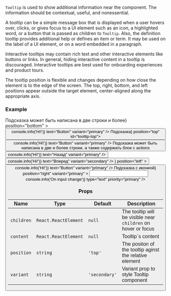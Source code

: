 
`Tooltip` is used to show additional information near the component. The information should be contextual, useful, and nonessential.

A tooltip can be a simple message box that is displayed when a user hovers over, clicks, or gives focus to a UI element
such as an icon, a highlighted word, or a button that is passed as children to `Tooltip`.
Also, the definition tooltip provides additional help or defines an item or term. It may be used on the label of a UI element,
or on a word embedded in a paragraph.

Interactive tooltips may contain rich text and other interactive elements like buttons or links.
In general, hiding interactive content in a tooltip is discouraged.
Interactive tooltips are best used for onboarding experiences and product tours.

The tooltip position is flexible and changes depending on how close the element is to the edge of the screen.
The top, right, bottom, and left positions appear outside the target element, center-aligned along the appropriate axis.

### Example

<Playground>
  <block.S
    style={{
      width: '800px',
      display: 'flex',
      padding: '200px',
      alignItems: 'center',
      justifyContent: 'space-between',
      background: 'grey',
    }}
  >
    <Tooltip
      content={<Text type="S">Подсказка может быть написана в две строки и более</Text>}
      position="bottom"
    >
      <Button onClick={() => console.info('Hi!')} text="Button" variant="primary" />
    </Tooltip>
    <Tooltip content={<Text type="S">Подсказка</Text>} position="top" id="tooltip-top">
      <Button onClick={() => console.info('Hi!')} text="Button" variant="primary" />
    </Tooltip>
    <Tooltip
      content={
        <>
          <Text type="S">
            Подсказка может быть написана в две и более строки, а также содержать блок с actions
          </Text>
          <Button onClick={() => console.info('Hi!')} text="Назад" variant="primary" />
          <Button onClick={() => console.info('Hi!')} text="Вперед" variant="secondary" />
        </>
      }
      position="left"
     >
      <Button onClick={() => console.info('Hi!')} text="Button" variant="primary" />
    </Tooltip>
    <Tooltip
      content={<Text type="XS">Подсказка c иконкой</Text>}
      position="right"
      variant="primary"
    >
      <Input
        name="name"
        onChange={() => console.info('On input change')}
        type="text"
        priority="primary"
      />
    </Tooltip>
  </block.S>
</Playground>

### Props

| Name        | Type                 | Default       | Description                                                    |
| ----------- | -------------------- | ------------- | ---------------------------------------------------------------|
| `children`  | `React.ReactElement` | `null`        | The tooltip will be visible near `children` on hover or focus  |
| `content`   | `React.ReactElement` | `null`        | Tooltip`s content                                              |
| `position`  | `string`             | `'top'`       | The positon of the tooltip aginst the relative element         |
| `variant`   | `string`             | `'secondary'` | Variant prop to style Tooltip component                        |
